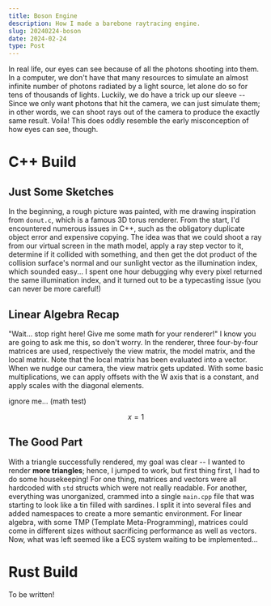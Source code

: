```yaml
---
title: Boson Engine
description: How I made a barebone raytracing engine.
slug: 20240224-boson
date: 2024-02-24
type: Post
---
```


In real life, our eyes can see because of all the photons shooting into them. In a computer, we don't have that many resources to simulate
an almost infinite number of photons radiated by a light source, let alone do so for tens of thousands of lights. Luckily, we do have a trick
up our sleeve -- Since we only want photons that hit the camera, we can just simulate them; in other words, we can shoot rays out of the camera
to produce the exactly same result. Voila! This does oddly resemble the early misconception of how eyes can see, though.

# C++ Build

## Just Some Sketches

In the beginning, a rough picture was painted, with me drawing inspiration from `donut.c`, which is a famous 3D torus renderer. From the start, I'd
encountered numerous issues in C++, such as the obligatory duplicate object error and expensive copying. The idea was that we could shoot a ray from
our virtual screen in the math model, apply a ray step vector to it, determine if it collided with something, and then get the dot product of the
collision surface's normal and our sunlight vector as the illumination index, which sounded easy... I spent one hour debugging why every pixel returned
the same illumination index, and it turned out to be a typecasting issue (you can never be more careful!)

## Linear Algebra Recap

"Wait... stop right here! Give me some math for your renderer!" I know you are going to ask me this, so don't worry. In the renderer, three four-by-four
matrices are used, respectively the view matrix, the model matrix, and the local matrix. Note that the local matrix has been evaluated into a vector.
When we nudge our camera, the view matrix gets updated. With some basic multiplications, we can apply offsets with the W axis that is a constant, and
apply scales with the diagonal elements.

ignore me... (math test)

```math
x = 1
```

## The Good Part

With a triangle successfully rendered, my goal was clear -- I wanted to render **more triangles**; hence, I jumped to work, but first thing first, I had
to do some housekeeping! For one thing, matrices and vectors were all hardcoded with `std` structs which were not really readable. For another, everything
was unorganized, crammed into a single `main.cpp` file that was starting to look like a tin filled with sardines. I split it into several files and added namespaces
to create a more semantic environment. For linear algebra, with some TMP (Template Meta-Programming), matrices could come in different sizes without sacrificing
performance as well as vectors. Now, what was left seemed like a ECS system waiting to be implemented...

# Rust Build

To be written!
